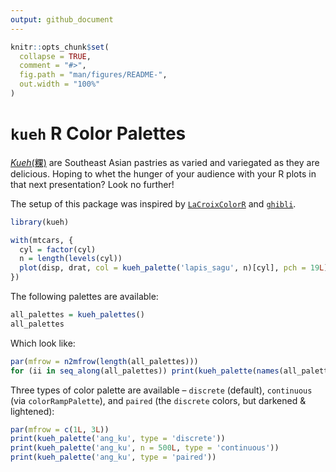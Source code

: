 ```yaml
---
output: github_document
---
```


```r
knitr::opts_chunk$set(
  collapse = TRUE,
  comment = "#>",
  fig.path = "man/figures/README-",
  out.width = "100%"
)
```

# `kueh` R Color Palettes

[_Kueh_(粿)](https://en.wikipedia.org/wiki/Kuih) are Southeast Asian pastries as varied and variegated as they are delicious. Hoping to whet the hunger of your audience with your R plots in that next presentation? Look no further!

The setup of this package was inspired by [`LaCroixColorR`](https://github.com/johannesbjork/LaCroixColoR) and [`ghibli`](https://github.com/ewenme/ghibli).

```r
library(kueh)

with(mtcars, {
  cyl = factor(cyl)
  n = length(levels(cyl))
  plot(disp, drat, col = kueh_palette('lapis_sagu', n)[cyl], pch = 19L)
})
```

The following palettes are available:

```r
all_palettes = kueh_palettes()
all_palettes
```

Which look like:

```r
par(mfrow = n2mfrow(length(all_palettes)))
for (ii in seq_along(all_palettes)) print(kueh_palette(names(all_palettes)[ii]))
```

Three types of color palette are available -- `discrete` (default), `continuous` (via `colorRampPalette`), and `paired` (the `discrete` colors, but darkened & lightened):

```r
par(mfrow = c(1L, 3L))
print(kueh_palette('ang_ku', type = 'discrete'))
print(kueh_palette('ang_ku', n = 500L, type = 'continuous'))
print(kueh_palette('ang_ku', type = 'paired'))
```


